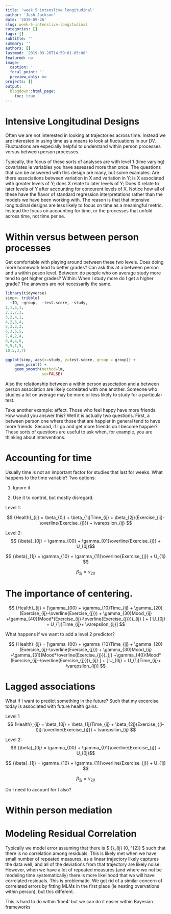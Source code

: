 ```yaml
---
title: 'week 5 intenslive longitudinal'
author: 'Josh Jackson'
date: '2019-09-26'
slug: week-5-intenslive-longitudinal
categories: []
tags: []
subtitle: ''
summary: ''
authors: []
lastmod: '2019-09-26T14:59:01-05:00'
featured: no
image:
  caption: ''
  focal_point: ''
  preview_only: no
projects: []
output:
  blogdown::html_page:
    toc: true
---
```


# Intensive Longitudinal Designs

Often we are not interested in looking at trajectories across time. Instead we are interested in using time as a means to look at fluctuations in our DV. Fluctuations are especially helpful to understand within person processes versus between person processes. 

Typically, the focus of these sorts of analyses are with level 1 (time varying) covariates ie variables you have assessed more than once. The questions that can be answered with this design are many, but some examples: Are there associations between variation in X and variation in Y; is X associated with greater levels of Y; does X relate to later levels of Y; Does X relate to later levels of Y after accounting for concurent levels of X. Notice how all of these have the flavor of standard regression interpretations rather than the models we have been working with. The reason is that that intensive longitudinal designs are less likely to focus on time as a meaningful metric. Instead the focus on accounting for time, or the processes that unfold across time, not time per se.  

# Within versus between person processes

Get comfortable with playing around between these two levels. Does doing more homework lead to better grades? Can ask this at a between person and a within peson level. Between: do people who on average study more tend to get higher grades? Within: When I study more do I get a higher grade? The answers are not necessarily the same. 


```r
library(tidyverse)
simp<- tribble(
  ~ID, ~group,  ~test.score, ~study,
1,1,5,1,
2,1,7,3,
3,2,4,1,
4,2,6,4,
5,3,3,3,
6,3,5,5,
7,4,2,4,
8,4,4,6,
9,5,1,5,
10,5,3,7)

ggplot(simp, aes(x=study, y=test.score, group = group)) +
    geom_point() +   
    geom_smooth(method=lm,  
                se=FALSE) 
```


Also the relationship between a within person association and a between person association are likely correlated with one another. Someone who studies a lot on average may be more or less likely to study for a particular test. 

Take another example: affect. Those who feel happy have more friends. How would you answer this? Well it is actually two questions. First, a between person one where those that are happier in general tend to have more friends. Second, if I go and get more friends do I become happier? These sorts of questions are useful to ask when, for example, you are thinking about interventions. 


# Accounting for time

Usually time is not an important factor for studies that last for weeks. What happens to the time variable? Two options: 

1. Ignore it. 

2. Use it to control, but mostly disregard. 
 
 
Level 1: 

$$ {Health}_{ij} = \beta_{0j}  + \beta_{1j}Time_{ij} + \beta_{2j}(Exercise_{ij}-\overline{Exercise_{j}}) + \varepsilon_{ij} $$




Level 2: 
$$ {\beta}_{0j} = \gamma_{00} + \gamma_{01}\overline{Exercise_{j}} + U_{0j}$$ 


$$ {\beta}_{1j} = \gamma_{10} + \gamma_{11}\overline{Exercise_{j}} + U_{1j} $$  

$$ {\beta}_{2j} = \gamma_{20}  $$ 
 
 
# The importance of centering.  

$$ {Health}_{ij} =  [\gamma_{00} +   \gamma_{10}Time_{ij}   + \gamma_{20}(Exercise_{ij}-\overline{Exercise_{j}}) + \gamma_{30}Mood_{ij} +\gamma_{40}(Mood*(Exercise_{ij}-\overline{Exercise_{j}}))_{ij} ] + [ U_{0j}  + U_{1j}Time_{ij}+ \varepsilon_{ij}] $$
 
 What happens if we want to add a level 2 predictor? 
 
 $$ {Health}_{ij} =  [\gamma_{00} +   \gamma_{10}Time_{ij}   + \gamma_{20}(Exercise_{ij}-\overline{Exercise_{j}}) + \gamma_{30}Mood_{ij} +\gamma_{31}(Mood*\overline{Exercise_{j}})_{j}  +\gamma_{40}(Mood*(Exercise_{ij}-\overline{Exercise_{j}}))_{ij} ] + [ U_{0j}  + U_{1j}Time_{ij}+ \varepsilon_{ij}] $$
 
# Lagged associations

What if I want to predict something in the future? Such that my excercise today is associated with future health gains. 

Level 1
$$ {Health}_{ij} = \beta_{0j}  + \beta_{1j}Time_{ij} + \beta_{2j}(Exercise_{(i-t)j}-\overline{Exercise_{j}}) + \varepsilon_{ij} $$




Level 2: 
$$ {\beta}_{0j} = \gamma_{00} + \gamma_{01}\overline{Exercise_{j}} + U_{0j}$$ 


$$ {\beta}_{1j} = \gamma_{10} + \gamma_{11}\overline{Exercise_{j}} + U_{1j} $$  

$$ {\beta}_{2j} = \gamma_{20}  $$ 

 
 Do I need to account for t also? 
 
 
# Within person mediation



# Modeling Residual Correlation

Typically we model error assuming that there is $ {\varepsilon}_{ij} \sim \mathcal{N}(0, \sigma^{2})  $ such that there is no correlation among residuals. This is likely met when we have small number of repeated measures, as a linear trajectory likely captures the data well, and all of the deviations from that trajectory are likely noise. However, when we have a lot of repeated measures (and where we not be modeling time systematically) there is more likelihood that we will have correlated residuals. This is problematic. We got rid of a similar concern of correlated errors by fitting MLMs in the first place (ie nesting overvations within person), but this different.  

This is hard to do within 'lme4' but we can do it easier within Bayesian frameworks


